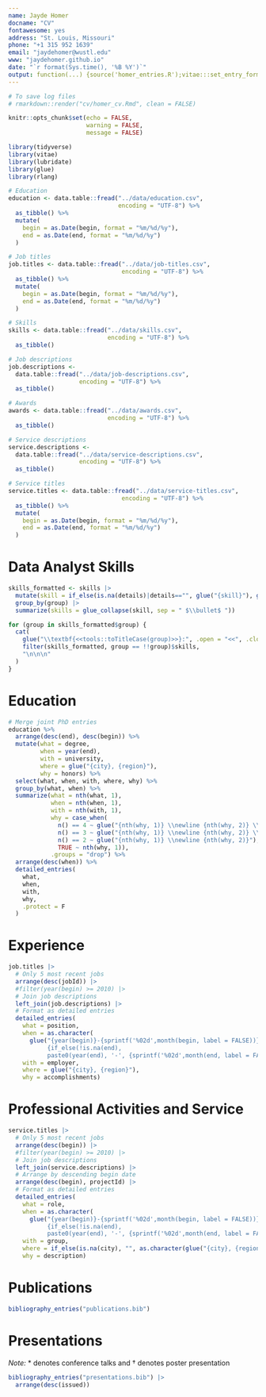 ```yaml
---
name: Jayde Homer
docname: "CV"
fontawesome: yes
address: "St. Louis, Missouri"
phone: "+1 315 952 1639"
email: "jaydehomer@wustl.edu"
www: "jaydehomer.github.io"
date: "`r format(Sys.time(), '%B %Y')`"
output: function(...) {source('homer_entries.R');vitae:::set_entry_formats(homer_entries);vitae::cv_document(..., template = "homertemplate.tex", citation_package = "biblatex")}
---
```


```r
# To save log files
# rmarkdown::render("cv/homer_cv.Rmd", clean = FALSE)

knitr::opts_chunk$set(echo = FALSE, 
                      warning = FALSE, 
                      message = FALSE)

library(tidyverse)
library(vitae)
library(lubridate)
library(glue)
library(rlang)
```

```r
# Education
education <- data.table::fread("../data/education.csv",
                               encoding = "UTF-8") %>%
  as_tibble() %>%
  mutate(
    begin = as.Date(begin, format = "%m/%d/%y"),
    end = as.Date(end, format = "%m/%d/%y")
  )

# Job titles
job.titles <- data.table::fread("../data/job-titles.csv",
                                encoding = "UTF-8") %>%
  as_tibble() %>%
  mutate(
    begin = as.Date(begin, format = "%m/%d/%y"),
    end = as.Date(end, format = "%m/%d/%y")
  )

# Skills
skills <- data.table::fread("../data/skills.csv",
                            encoding = "UTF-8") %>%
  as_tibble()

# Job descriptions
job.descriptions <-
  data.table::fread("../data/job-descriptions.csv",
                    encoding = "UTF-8") %>%
  as_tibble()

# Awards
awards <- data.table::fread("../data/awards.csv",
                            encoding = "UTF-8") %>%
  as_tibble()

# Service descriptions
service.descriptions <-
  data.table::fread("../data/service-descriptions.csv",
                    encoding = "UTF-8") %>%
  as_tibble()

# Service titles
service.titles <- data.table::fread("../data/service-titles.csv",
                                encoding = "UTF-8") %>%
  as_tibble() %>%
  mutate(
    begin = as.Date(begin, format = "%m/%d/%y"),
    end = as.Date(end, format = "%m/%d/%y")
  )
```

# Data Analyst Skills

```r
skills_formatted <- skills |> 
  mutate(skill = if_else(is.na(details)|details=="", glue("{skill}"), glue("{skill} ({details})"))) |> 
  group_by(group) |> 
  summarize(skills = glue_collapse(skill, sep = " $\\bullet$ "))
```

```r
for (group in skills_formatted$group) {
  cat(
    glue("\\textbf{<<tools::toTitleCase(group)>>}:", .open = "<<", .close = ">>"),
    filter(skills_formatted, group == !!group)$skills,
    "\n\n\n"
  )
}
```

# Education
```r
# Merge joint PhD entries
education %>%
  arrange(desc(end), desc(begin)) %>%
  mutate(what = degree,
         when = year(end),
         with = university,
         where = glue("{city}, {region}"),
         why = honors) %>% 
  select(what, when, with, where, why) %>% 
  group_by(what, when) %>% 
  summarize(what = nth(what, 1),
            when = nth(when, 1),
            with = nth(with, 1),
            why = case_when(
              n() == 4 ~ glue("{nth(why, 1)} \\newline {nth(why, 2)} \\newline {nth(why, 3)} \\newline {nth(why, 4)}"),
              n() == 3 ~ glue("{nth(why, 1)} \\newline {nth(why, 2)} \\newline {nth(why, 3)}"),
              n() == 2 ~ glue("{nth(why, 1)} \\newline {nth(why, 2)}"), 
              TRUE ~ nth(why, 1)),
            .groups = "drop") %>% 
  arrange(desc(when)) %>% 
  detailed_entries(
    what,
    when,
    with,
    why,
    .protect = F
  )
```

# Experience

```r
job.titles |> 
  # Only 5 most recent jobs
  arrange(desc(jobId)) |> 
  #filter(year(begin) >= 2010) |> 
  # Join job descriptions
  left_join(job.descriptions) |> 
  # Format as detailed entries
  detailed_entries(
    what = position,
    when = as.character(
      glue("{year(begin)}-{sprintf('%02d',month(begin, label = FALSE))} -- \n
           {if_else(!is.na(end), 
           paste0(year(end), '-', {sprintf('%02d',month(end, label = FALSE))}), 'present')}")),
    with = employer,
    where = glue("{city}, {region}"),
    why = accomplishments)
```

# Professional Activities and Service

```r
service.titles |> 
  # Only 5 most recent jobs
  arrange(desc(begin)) |> 
  #filter(year(begin) >= 2010) |> 
  # Join job descriptions
  left_join(service.descriptions) |> 
  # Arrange by descending begin date
  arrange(desc(begin), projectId) |> 
  # Format as detailed entries
  detailed_entries(
    what = role,
    when = as.character(
      glue("{year(begin)}-{sprintf('%02d',month(begin, label = FALSE))} -- \n
           {if_else(!is.na(end), 
           paste0(year(end), '-', {sprintf('%02d',month(end, label = FALSE))}), 'present')}")),
    with = group,
    where = if_else(is.na(city), "", as.character(glue("{city}, {region}"))),
    why = description)
```



# Publications

```r
bibliography_entries("publications.bib") 
```

# Presentations

*Note:* $\ast$ denotes conference talks and $\dagger$ denotes poster presentation

```r
bibliography_entries("presentations.bib") |>
  arrange(desc(issued))
```

\fancyfoot[LO,LE]{\footnotesize This CV was generated on `r Sys.time()`.}